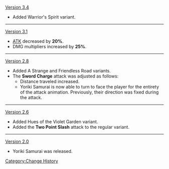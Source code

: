 [[Version 3.4]]
* Added Warrior's Spirit variant.
----
[[Version 3.1]]
* [[ATK]] decreased by '''20%'''.
* DMG multipliers increased by '''25%'''.
----
[[Version 2.8]]
* Added A Strange and Friendless Road variants.
* The '''Sword Charge''' attack was adjusted as follows:
** Distance traveled increased.
** Yoriki Samurai is now able to turn to face the player for the entirety of the attack animation. Previously, their direction was fixed during the attack.
:{{Preview
|f1 = Yoriki Samurai Sword Lunge 2 Old
|c1 = {{Color|Old}}

|f2 = Yoriki Samurai Sword Lunge 2
|c2 = {{Color|New}}
}}
----
[[Version 2.6]]
* Added Hues of the Violet Garden variant.
* Added the '''Two Point Slash''' attack to the regular variant.
----
[[Version 2.0]]
* Yoriki Samurai was released.
<noinclude>[[Category:Change History]]</noinclude>
